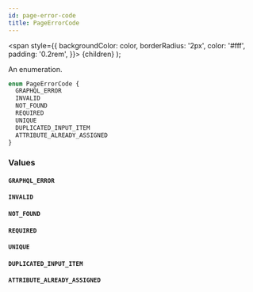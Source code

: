 ```yaml
---
id: page-error-code
title: PageErrorCode
---
```


<span
style={{
      backgroundColor: color,
      borderRadius: '2px',
      color: '#fff',
      padding: '0.2rem',
    }}>
{children}
</span>
);

An enumeration.

```graphql
enum PageErrorCode {
  GRAPHQL_ERROR
  INVALID
  NOT_FOUND
  REQUIRED
  UNIQUE
  DUPLICATED_INPUT_ITEM
  ATTRIBUTE_ALREADY_ASSIGNED
}
```

### Values

#### `GRAPHQL_ERROR`

#### `INVALID`

#### `NOT_FOUND`

#### `REQUIRED`

#### `UNIQUE`

#### `DUPLICATED_INPUT_ITEM`

#### `ATTRIBUTE_ALREADY_ASSIGNED`
